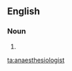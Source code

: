 ==English==

===Noun===
{{en-noun}}

# {{alternative spelling of|[[anesthesiologist]]}}

[[ta:anaesthesiologist]]